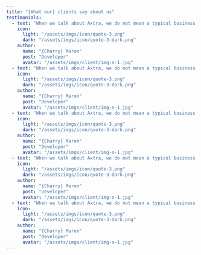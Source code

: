 ---
title: "{What our} clients say about us"
testimonials:
  - text: "When we talk about Axtra, we do not mean a typical business partner, but rather a team that collaborates with us daily, always there for us when we encounter"
    icon:
      light: "/assets/imgs/icon/quote-3.png"
      dark: "/assets/imgs/icon/quote-3-dark.png"
    author:
      name: "{Charry} Maron"
      post: "Developer"
      avatar: "/assets/imgs/client/img-s-1.jpg"
  - text: "When we talk about Axtra, we do not mean a typical business partner, but rather a team that collaborates with us daily, always there for us when we encounter"
    icon:
      light: "/assets/imgs/icon/quote-3.png"
      dark: "/assets/imgs/icon/quote-3-dark.png"
    author:
      name: "{Charry} Maron"
      post: "Developer"
      avatar: "/assets/imgs/client/img-s-1.jpg"
  - text: "When we talk about Axtra, we do not mean a typical business partner, but rather a team that collaborates with us daily, always there for us when we encounter"
    icon:
      light: "/assets/imgs/icon/quote-3.png"
      dark: "/assets/imgs/icon/quote-3-dark.png"
    author:
      name: "{Charry} Maron"
      post: "Developer"
      avatar: "/assets/imgs/client/img-s-1.jpg"
  - text: "When we talk about Axtra, we do not mean a typical business partner, but rather a team that collaborates with us daily, always there for us when we encounter"
    icon:
      light: "/assets/imgs/icon/quote-3.png"
      dark: "/assets/imgs/icon/quote-3-dark.png"
    author:
      name: "{Charry} Maron"
      post: "Developer"
      avatar: "/assets/imgs/client/img-s-1.jpg"
  - text: "When we talk about Axtra, we do not mean a typical business partner, but rather a team that collaborates with us daily, always there for us when we encounter"
    icon:
      light: "/assets/imgs/icon/quote-3.png"
      dark: "/assets/imgs/icon/quote-3-dark.png"
    author:
      name: "{Charry} Maron"
      post: "Developer"
      avatar: "/assets/imgs/client/img-s-1.jpg"
---
